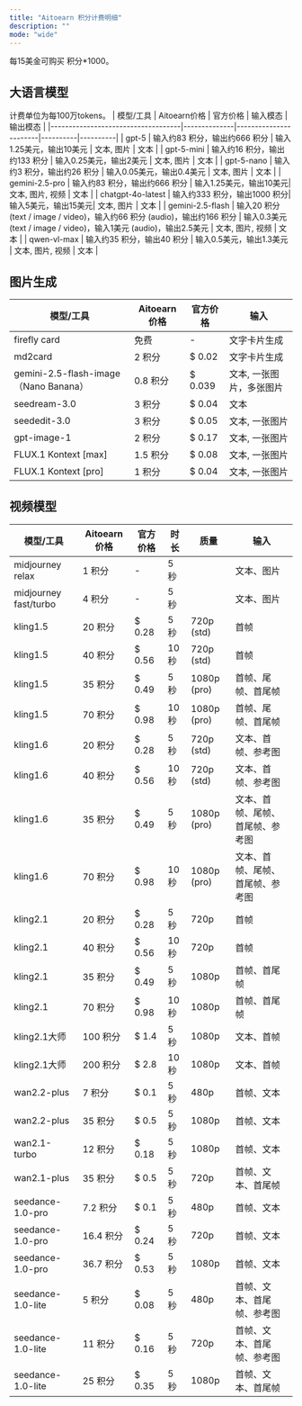 ```yaml
---
title: "Aitoearn 积分计费明细"
description: ""
mode: "wide"
---
```


每15美金可购买 积分*1000。

<style>
  table tbody tr:hover {
    background-color: rgba(0, 0, 0, 0.04);
    transition: background-color 0.15s ease-in-out;
  }
  [data-theme="dark"] table tbody tr:hover {
    background-color: rgba(255, 255, 255, 0.06);
  }
</style>

## 大语言模型
计费单位为每100万tokens。
| 模型/工具                          | Aitoearn价格 | 官方价格              | 输入模态 | 输出模态 |
|------------------------------------|--------------|-----------------------|----------|----------|
| gpt-5                              | 输入约83 积分，输出约666 积分 | 输入1.25美元，输出10美元 | 文本, 图片     | 文本     |
| gpt-5-mini                         | 输入约16 积分，输出约133 积分  | 输入0.25美元，输出2美元 | 文本, 图片     | 文本     |
| gpt-5-nano                         | 输入约3 积分，输出约26 积分 | 输入0.05美元，输出0.4美元 | 文本, 图片     | 文本     |
| gemini-2.5-pro                     | 输入约83 积分，输出约666 积分 |  输入1.25美元，输出10美元| 文本, 图片, 视频 | 文本  |
| chatgpt-4o-latest                  | 输入约333 积分，输出1000 积分|  输入5美元，输出15美元| 文本, 图片 | 文本  |
| gemini-2.5-flash                   | 输入20 积分(text / image / video)，输入约66 积分 (audio)，输出约166 积分  | 输入0.3美元(text / image / video)，输入1美元 (audio)，输出2.5美元  | 文本, 图片, 视频 | 文本 |
| qwen-vl-max                        | 输入约35 积分，输出40 积分  |  输入0.5美元，输出1.3美元   | 文本, 图片, 视频 | 文本 |

## 图片生成
| 模型/工具                          | Aitoearn价格 | 官方价格              | 输入 |
|------------------------------------|--------------|-----------------------|----------|
| firefly card                         | 免费         |        -               |   文字卡片生成       |
| md2card                            | 2 积分        | $ 0.02                |   文字卡片生成       |
| <Icon icon="fire" size={16} />gemini-2.5-flash-image（Nano Banana）            | 0.8 积分      | $ 0.039                |   文本, 一张图片，多张图片       |
| seedream-3.0                       | 3 积分        | $ 0.04                 | 文本     |
| seededit-3.0                       | 3 积分        | $ 0.05               | 文本, 一张图片 |
| <Icon icon="fire" size={16} /> gpt-image-1                       | 2 积分        | $ 0.17                 | 文本, 一张图片 |
| <Icon icon="fire" size={16} /> FLUX.1 Kontext [max]              | 1.5 积分      | $ 0.08                 |  文本, 一张图片        |
| <Icon icon="fire" size={16} /> FLUX.1 Kontext [pro]            | 1 积分        | $ 0.04                 |  文本, 一张图片        |

## 视频模型
| 模型/工具                          | Aitoearn价格 | 官方价格              | 时长 | 质量   | 输入 |
|------------------------------------|--------------|-----------------------|------|--------|------|
| <Icon icon="fire" size={16} /> midjourney relax | 1 积分 | - | 5秒 |        | 文本、图片 |
| <Icon icon="fire" size={16} /> midjourney fast/turbo | 4 积分 | - | 5秒 |        | 文本、图片 |
| kling1.5 | 20 积分 | $ 0.28 | 5秒 | 720p (std) | 首帧 |
| kling1.5 | 40 积分 | $ 0.56 | 10秒 | 720p (std) | 首帧 |
| kling1.5 | 35 积分 | $ 0.49 | 5秒 | 1080p (pro) | 首帧、尾帧、首尾帧 |
| kling1.5 | 70 积分 | $ 0.98 | 10秒 | 1080p (pro) | 首帧、尾帧、首尾帧 |
| kling1.6 | 20 积分 | $ 0.28 | 5秒 | 720p (std) | 文本、首帧、参考图 |
| kling1.6 | 40 积分 | $ 0.56 | 10秒 | 720p (std) | 文本、首帧、参考图 |
| kling1.6 | 35 积分 | $ 0.49 | 5秒 | 1080p (pro) | 文本、首帧、尾帧、首尾帧、参考图 |
| kling1.6 | 70 积分 | $ 0.98 | 10秒 | 1080p (pro) | 文本、首帧、尾帧、首尾帧、参考图 |
| kling2.1 | 20 积分 | $ 0.28 | 5秒 | 720p | 首帧 |
| kling2.1 | 40 积分 | $ 0.56 | 10秒 | 720p | 首帧 |
| kling2.1 | 35 积分 | $ 0.49 | 5秒 | 1080p | 首帧、首尾帧 |
| kling2.1 | 70 积分 | $ 0.98 | 10秒 | 1080p | 首帧、首尾帧 |
| kling2.1大师 | 100 积分 | $ 1.4 | 5秒 | 1080p | 文本、首帧 |
| kling2.1大师 | 200 积分 | $ 2.8 | 10秒 | 1080p | 文本、首帧 |
| wan2.2-plus | 7 积分 | $ 0.1 | 5秒 | 480p | 首帧、文本 |
| wan2.2-plus | 35 积分 | $ 0.5 | 5秒 | 1080p | 首帧、文本 |
| wan2.1-turbo | 12 积分 | $ 0.18 | 5秒 | 1080p | 首帧、文本 |
| wan2.1-plus | 35 积分 | $ 0.5 | 5秒 | 720p | 首帧、文本、首尾帧 |
| seedance-1.0-pro | 7.2 积分 | $ 0.1 | 5秒 | 480p | 首帧、文本 |
| seedance-1.0-pro | 16.4 积分 | $ 0.24 | 5秒 | 720p | 首帧、文本 |
| seedance-1.0-pro | 36.7 积分 | $ 0.53 | 5秒 | 1080p | 首帧、文本 |
| seedance-1.0-lite | 5 积分 | $ 0.08 | 5秒 | 480p | 首帧、文本、首尾帧、参考图 |
| seedance-1.0-lite | 11 积分 | $ 0.16 | 5秒 | 720p | 首帧、文本、首尾帧、参考图 |
| seedance-1.0-lite | 25 积分 | $ 0.35 | 5秒 | 1080p | 首帧、文本、首尾帧 |